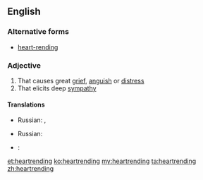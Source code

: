 ==English==

===Alternative forms===
* [[heart-rending]]

===Adjective===
{{en-adj}}

# That causes great [[grief]], [[anguish]] or [[distress]]
# That elicits deep [[sympathy]]

====Translations====
{{trans-top|that causes great grief}}
{{trans-mid}}
* Russian: {{t+|ru|душераздира́ющий|tr=dušerazdirájuš'ij}}, {{t+|ru|го́рестный|tr=górestnyj}}
{{trans-bottom}}

{{trans-top|that elicits deep sympathy}}
{{trans-mid}}
* Russian: {{t+|ru|душераздира́ющий|tr=dušerazdirájuš'ij}}
{{trans-bottom}}

{{checktrans-top}}
* {{ttbc|no}}: {{t|no|hjerteskjærende}} 
{{trans-bottom}}

[[et:heartrending]]
[[ko:heartrending]]
[[my:heartrending]]
[[ta:heartrending]]
[[zh:heartrending]]